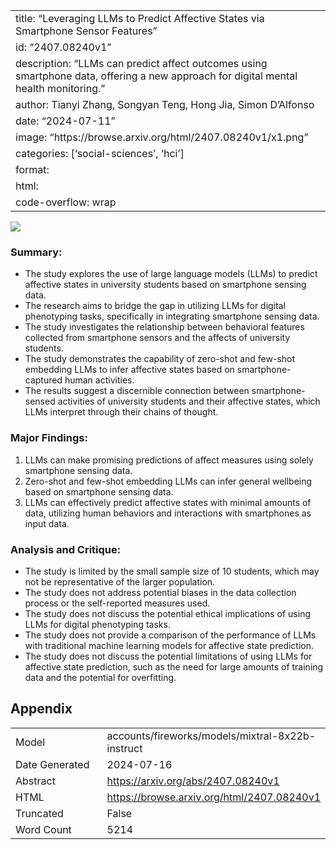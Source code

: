 
---
title: "Leveraging LLMs to Predict Affective States via Smartphone Sensor Features"
id: "2407.08240v1"
description: "LLMs can predict affect outcomes using smartphone data, offering a new approach for digital mental health monitoring."
author: Tianyi Zhang, Songyan Teng, Hong Jia, Simon D'Alfonso
date: "2024-07-11"
image: "https://browse.arxiv.org/html/2407.08240v1/x1.png"
categories: ['social-sciences', 'hci']
format:
  html:
    code-overflow: wrap
---

![](https://browse.arxiv.org/html/2407.08240v1/x1.png)

### Summary:

- The study explores the use of large language models (LLMs) to predict affective states in university students based on smartphone sensing data.
- The research aims to bridge the gap in utilizing LLMs for digital phenotyping tasks, specifically in integrating smartphone sensing data.
- The study investigates the relationship between behavioral features collected from smartphone sensors and the affects of university students.
- The study demonstrates the capability of zero-shot and few-shot embedding LLMs to infer affective states based on smartphone-captured human activities.
- The results suggest a discernible connection between smartphone-sensed activities of university students and their affective states, which LLMs interpret through their chains of thought.

### Major Findings:

1. LLMs can make promising predictions of affect measures using solely smartphone sensing data.
2. Zero-shot and few-shot embedding LLMs can infer general wellbeing based on smartphone sensing data.
3. LLMs can effectively predict affective states with minimal amounts of data, utilizing human behaviors and interactions with smartphones as input data.

### Analysis and Critique:

- The study is limited by the small sample size of 10 students, which may not be representative of the larger population.
- The study does not address potential biases in the data collection process or the self-reported measures used.
- The study does not discuss the potential ethical implications of using LLMs for digital phenotyping tasks.
- The study does not provide a comparison of the performance of LLMs with traditional machine learning models for affective state prediction.
- The study does not discuss the potential limitations of using LLMs for affective state prediction, such as the need for large amounts of training data and the potential for overfitting.

## Appendix

|          |          |
|----------|----------|
| Model     | accounts/fireworks/models/mixtral-8x22b-instruct       |
| Date Generated     | 2024-07-16       |
| Abstract | [https://arxiv.org/abs/2407.08240v1](https://arxiv.org/abs/2407.08240v1)        |
| HTML     | [https://browse.arxiv.org/html/2407.08240v1](https://browse.arxiv.org/html/2407.08240v1)       |
| Truncated       | False       |
| Word Count       | 5214       |